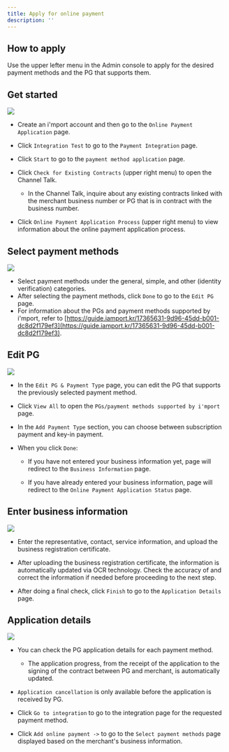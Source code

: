 ```yaml
---
title: Apply for online payment
description: ''
---
```


## How to apply

Use the upper lefter menu in the Admin console to apply for the desired payment methods and the PG
that supports them.

## Get started

![](</gitbook-assets/en/Untitled (3).png>)

- Create an i'mport account and then go to the `Online Payment Application` page.

- Click `Integration Test` to go to the `Payment Integration` page.

- Click `Start` to go to the `payment method application` page.

- Click `Check for Existing Contracts` (upper right menu) to open the Channel Talk.
  - In the Channel Talk, inquire about any existing contracts linked with the merchant business
    number or PG that is in contract with the business number.

- Click `Online Payment Application Process` (upper right menu) to view information about the online
  payment application process.

## Select payment methods

![](</gitbook-assets/en/Untitled (4).png>)

- Select payment methods under the general, simple, and other (identity verification) categories.
- After selecting the payment methods, click `Done` to go to the `Edit PG` page.
- For information about the PGs and payment methods supported by i'mport, refer to [https://guide.iamport.kr/17365631-9d96-45dd-b001-dc8d2f179ef3](https://guide.iamport.kr/17365631-9d96-45dd-b001-dc8d2f179ef3).

## Edit PG

![](</gitbook-assets/en/Untitled (5).png>)

- In the `Edit PG & Payment Type` page, you can edit the PG that supports the previously selected
  payment method.

- Click `View All` to open the `PGs/payment methods supported by i'mport` page.

- In the `Add Payment Type` section, you can choose between subscription payment and key-in payment.

- When you click `Done`:
  - If you have not entered your business information yet, page will redirect to the `Business
    Information` page.

  - If you have already entered your business information, page will redirect to the `Online Payment
    Application Status` page.

## Enter business information

![](</gitbook-assets/en/Untitled (6).png>)

- Enter the representative, contact, service information, and upload the business registration
  certificate.

- After uploading the business registration certificate, the information is automatically updated
  via OCR technology. Check the accuracy of and correct the information if needed before proceeding
  to the next step.

- After doing a final check, click `Finish` to go to the `Application Details` page.

## Application details

![](</gitbook-assets/en/Untitled (7).png>)

- You can check the PG application details for each payment method.
  - The application progress, from the receipt of the application to the signing of the contract
    between PG and merchant, is automatically updated.

- `Application cancellation` is only available before the application is received by PG.

- Click `Go to integration` to go to the integration page for the requested payment method.

- Click `Add online payment ->` to go to the `Select payment methods` page displayed based on the
  merchant's business information.
